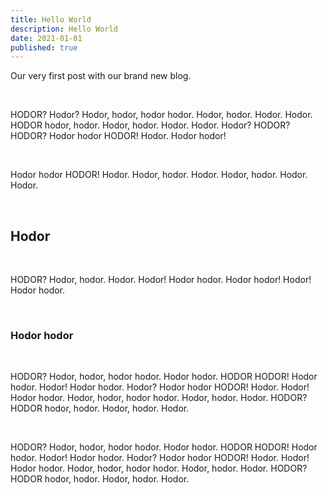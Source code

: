 ```yaml
---
title: Hello World
description: Hello World
date: 2021-01-01
published: true
---
```


Our very first post with our brand new blog.

<br />

HODOR? Hodor? Hodor, hodor, hodor hodor. Hodor, hodor. Hodor. Hodor. HODOR
hodor, hodor. Hodor, hodor. Hodor. Hodor. Hodor? HODOR? HODOR? Hodor hodor
HODOR! Hodor. Hodor hodor!

<br />

Hodor hodor HODOR! Hodor. Hodor, hodor. Hodor. Hodor, hodor. Hodor. Hodor.

<br />

## Hodor

<br />

HODOR? Hodor, hodor. Hodor. Hodor! Hodor hodor. Hodor hodor! Hodor! Hodor hodor.

<br />

### Hodor hodor

<br />

HODOR? Hodor, hodor, hodor hodor. Hodor hodor. HODOR HODOR! Hodor hodor. Hodor! Hodor
hodor. Hodor? Hodor hodor HODOR! Hodor. Hodor! Hodor hodor. Hodor, hodor, hodor hodor.
Hodor, hodor. Hodor. HODOR? HODOR hodor, hodor. Hodor, hodor. Hodor.

<br />

HODOR? Hodor, hodor, hodor hodor. Hodor hodor. HODOR HODOR! Hodor hodor. Hodor! Hodor
hodor. Hodor? Hodor hodor HODOR! Hodor. Hodor! Hodor hodor. Hodor, hodor, hodor hodor.
Hodor, hodor. Hodor. HODOR? HODOR hodor, hodor. Hodor, hodor. Hodor.
